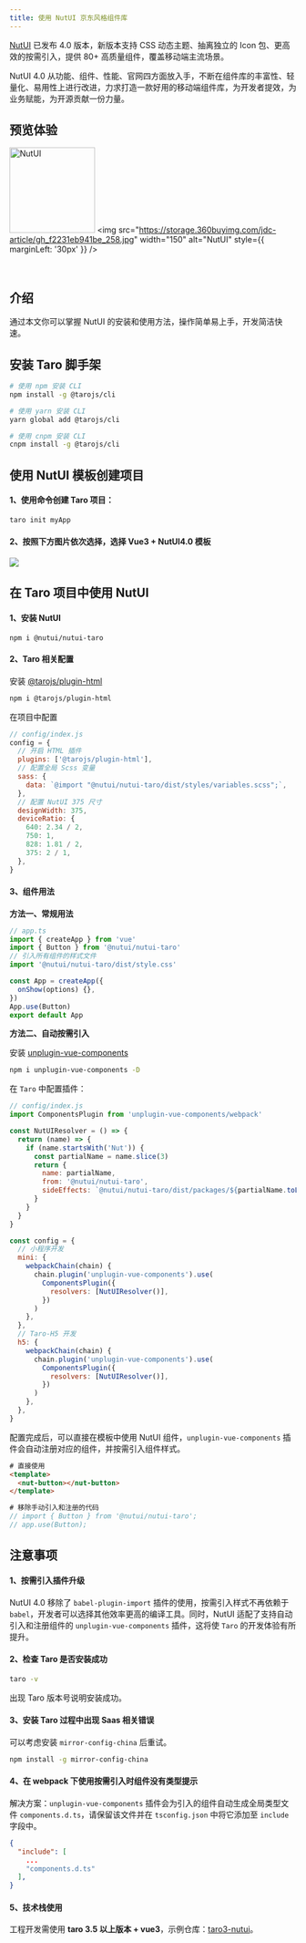 ```yaml
---
title: 使用 NutUI 京东风格组件库
---
```


[NutUI](https://nutui.jd.com/#/) 已发布 4.0 版本，新版本支持 CSS 动态主题、抽离独立的 Icon 包、更高效的按需引入，提供 80+ 高质量组件，覆盖移动端主流场景。

NutUI 4.0 从功能、组件、性能、官网四方面放入手，不断在组件库的丰富性、轻量化、易用性上进行改进，力求打造一款好用的移动端组件库，为开发者提效，为业务赋能，为开源贡献一份力量。

## 预览体验

<img
  src="https://img12.360buyimg.com/imagetools/jfs/t1/162421/39/13392/9425/6052ea60E592310a9/264bdff23ef5fe95.png"
  width="150"
  alt="NutUI"
/>
<img
  src="https://storage.360buyimg.com/jdc-article/gh_f2231eb941be_258.jpg"
  width="150"
  alt="NutUI"
  style={{ marginLeft: '30px' }}
/>

&nbsp;

## 介绍

通过本文你可以掌握 NutUI 的安装和使用方法，操作简单易上手，开发简洁快速。

## 安装 Taro 脚手架

```bash
# 使用 npm 安装 CLI
npm install -g @tarojs/cli

# 使用 yarn 安装 CLI
yarn global add @tarojs/cli

# 使用 cnpm 安装 CLI
cnpm install -g @tarojs/cli
```

## 使用 NutUI 模板创建项目

#### 1、使用命令创建 Taro 项目：

```bash
taro init myApp
```

#### 2、按照下方图片依次选择，选择 Vue3 + NutUI4.0 模板

<img src="https://img14.360buyimg.com/imagetools/jfs/t1/201678/33/30837/74007/63bcd078F1954ad0f/3859610e4a9f2c0a.png" />

## 在 Taro 项目中使用 NutUI

#### 1、安装 NutUI

```
npm i @nutui/nutui-taro
```

#### 2、Taro 相关配置

安装 [@tarojs/plugin-html](./use-h5)

```bash
npm i @tarojs/plugin-html
```

在项目中配置

```javascript
// config/index.js
config = {
  // 开启 HTML 插件
  plugins: ['@tarojs/plugin-html'],
  // 配置全局 Scss 变量
  sass: {
    data: `@import "@nutui/nutui-taro/dist/styles/variables.scss";`,
  },
  // 配置 NutUI 375 尺寸
  designWidth: 375,
  deviceRatio: {
    640: 2.34 / 2,
    750: 1,
    828: 1.81 / 2,
    375: 2 / 1,
  },
}
```

#### 3、组件用法

**方法一、常规用法**

```javascript
// app.ts
import { createApp } from 'vue'
import { Button } from '@nutui/nutui-taro'
// 引入所有组件的样式文件
import '@nutui/nutui-taro/dist/style.css'

const App = createApp({
  onShow(options) {},
})
App.use(Button)
export default App
```

**方法二、自动按需引入**

安装 [unplugin-vue-components](https://github.com/antfu/unplugin-vue-components)

```bash
npm i unplugin-vue-components -D
```

在 `Taro` 中配置插件：

```javascript
// config/index.js
import ComponentsPlugin from 'unplugin-vue-components/webpack'

const NutUIResolver = () => {
  return (name) => {
    if (name.startsWith('Nut')) {
      const partialName = name.slice(3)
      return {
        name: partialName,
        from: '@nutui/nutui-taro',
        sideEffects: `@nutui/nutui-taro/dist/packages/${partialName.toLowerCase()}/style`,
      }
    }
  }
}

const config = {
  // 小程序开发
  mini: {
    webpackChain(chain) {
      chain.plugin('unplugin-vue-components').use(
        ComponentsPlugin({
          resolvers: [NutUIResolver()],
        })
      )
    },
  },
  // Taro-H5 开发
  h5: {
    webpackChain(chain) {
      chain.plugin('unplugin-vue-components').use(
        ComponentsPlugin({
          resolvers: [NutUIResolver()],
        })
      )
    },
  },
}
```

配置完成后，可以直接在模板中使用 NutUI 组件，`unplugin-vue-components` 插件会自动注册对应的组件，并按需引入组件样式。

```html
# 直接使用
<template>
  <nut-button></nut-button>
</template>
```

```javascript
# 移除手动引入和注册的代码
// import { Button } from '@nutui/nutui-taro';
// app.use(Button);
```

## 注意事项

#### 1、按需引入插件升级

NutUI 4.0 移除了 `babel-plugin-import` 插件的使用，按需引入样式不再依赖于 `babel`，开发者可以选择其他效率更高的编译工具。同时，NutUI 适配了支持自动引入和注册组件的 `unplugin-vue-components` 插件，这将使 `Taro` 的开发体验有所提升。

#### 2、检查 Taro 是否安装成功

```bash
taro -v
```

出现 Taro 版本号说明安装成功。

#### 3、安装 Taro 过程中出现 Saas 相关错误

可以考虑安装 `mirror-config-china` 后重试。

```bash
npm install -g mirror-config-china
```

#### 4、在 webpack 下使用按需引入时组件没有类型提示

解决方案：`unplugin-vue-components` 插件会为引入的组件自动生成全局类型文件 `components.d.ts`，请保留该文件并在 `tsconfig.json` 中将它添加至 `include` 字段中。

```json
{
  "include": [
    ...
    "components.d.ts"
  ],
}
```

#### 5、技术栈使用

工程开发需使用 **taro 3.5 以上版本 + vue3**，示例仓库：[taro3-nutui](https://github.com/jdf2e/nutui-demo/tree/master/taro)。

